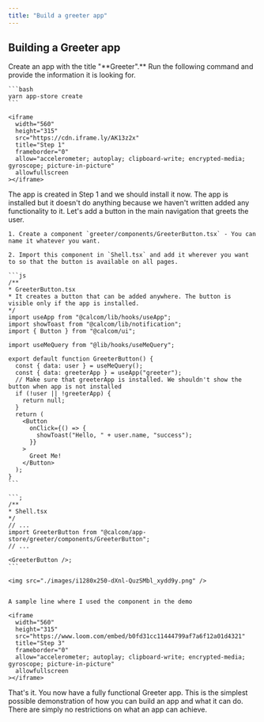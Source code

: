 ```yaml
---
title: "Build a greeter app"
---
```


## Building a **Greeter** app

<Steps>
  <Step title="Create an app">
    Create an app with the title "**Greeter".** Run the following command and provide the information it is looking for.

    ```bash
    yarn app-store create
    ```

    <iframe
      width="560"
      height="315"
      src="https://cdn.iframe.ly/AK13z2x"
      title="Step 1"
      frameborder="0"
      allow="accelerometer; autoplay; clipboard-write; encrypted-media; gyroscope; picture-in-picture"
      allowfullscreen
    ></iframe>
  </Step>
  <Step title="Install the app">
    The app is created in Step 1 and we should install it now.
  </Step>
  <Step title="Add the functionality">
    The app is installed but it doesn't do anything because we haven't written added any functionality to it. Let's add a button in the main navigation that greets the user.


    1. Create a component `greeter/components/GreeterButton.tsx` - You can name it whatever you want.

    2. Import this component in `Shell.tsx` and add it wherever you want to so that the button is available on all pages.

    ```js
    /**
    * GreeterButton.tsx
    * It creates a button that can be added anywhere. The button is visible only if the app is installed.
    */
    import useApp from "@calcom/lib/hooks/useApp";
    import showToast from "@calcom/lib/notification";
    import { Button } from "@calcom/ui";

    import useMeQuery from "@lib/hooks/useMeQuery";

    export default function GreeterButton() {
      const { data: user } = useMeQuery();
      const { data: greeterApp } = useApp("greeter");
      // Make sure that greeterApp is installed. We shouldn't show the button when app is not installed
      if (!user || !greeterApp) {
        return null;
      }
      return (
        <Button
          onClick={() => {
            showToast("Hello, " + user.name, "success");
          }}
        >
          Greet Me!
        </Button>
      );
    }
    ```

    ```;
    /**
    * Shell.tsx
    */
    // ...
    import GreeterButton from "@calcom/app-store/greeter/components/GreeterButton";
    // ...

    <GreeterButton />;
    ```

    <img src="./images/i1280x250-dXnl-QuzSMbl_xydd9y.png" />


    A sample line where I used the component in the demo

    <iframe
      width="560"
      height="315"
      src="https://www.loom.com/embed/b0fd31cc11444799af7a6f12a01d4321"
      title="Step 3"
      frameborder="0"
      allow="accelerometer; autoplay; clipboard-write; encrypted-media; gyroscope; picture-in-picture"
      allowfullscreen
    ></iframe>

  </Step>
</Steps>

That's it. You now have a fully functional Greeter app. This is the simplest possible demonstration of how you can build an app and what it can do. There are simply no restrictions on what an app can achieve.